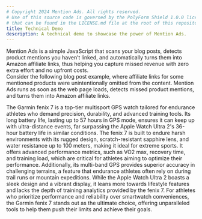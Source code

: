 ```yaml
---
# Copyright 2024 Mention Ads. All rights reserved.
# Use of this source code is governed by the PolyForm Shield 1.0.0 license
# that can be found in the LICENSE.md file at the root of this repository.
title: Technical Demo
description: A technical demo to showcase the power of Mention Ads.
---
```



<Aside type="tip" title="What is Mention Ads?">
Mention Ads is a simple JavaScript that scans your blog posts, detects product mentions you haven’t linked, and automatically turns them into Amazon affiliate links, thus helping you capture missed revenue with zero extra effort and no upfront costs.
</Aside>

<Aside type="note" title="Blog Post Demo">
Consider the following blog post example, where affiliate links for some mentioned products were unintentionally omitted from the content. Mention Ads runs as soon as the web page loads, detects missed product mentions, and turns them into Amazon affiliate links.
</Aside>

The Garmin fenix 7 is a top-tier multisport GPS watch tailored for endurance athletes who demand precision, durability, and advanced training tools. Its long battery life, lasting up to 57 hours in GPS mode, ensures it can keep up with ultra-distance events, far surpassing the Apple Watch Ultra 2's 36-hour battery life in similar conditions. The fenix 7 is built to endure harsh environments with its rugged design, scratch-resistant sapphire lens, and water resistance up to 100 meters, making it ideal for extreme sports. It offers advanced performance metrics, such as VO2 max, recovery time, and training load, which are critical for athletes aiming to optimize their performance. Additionally, its multi-band GPS provides superior accuracy in challenging terrains, a feature that endurance athletes often rely on during trail runs or mountain expeditions. While the Apple Watch Ultra 2 boasts a sleek design and a vibrant display, it leans more towards lifestyle features and lacks the depth of training analytics provided by the fenix 7. For athletes who prioritize performance and reliability over smartwatch conveniences, the Garmin fenix 7 stands out as the ultimate choice, offering unparalleled tools to help them push their limits and achieve their goals.

<script data-config="demo" data-domain="mentionads.com" src="https://cdn.mentionads.com/v1/script.js"></script>